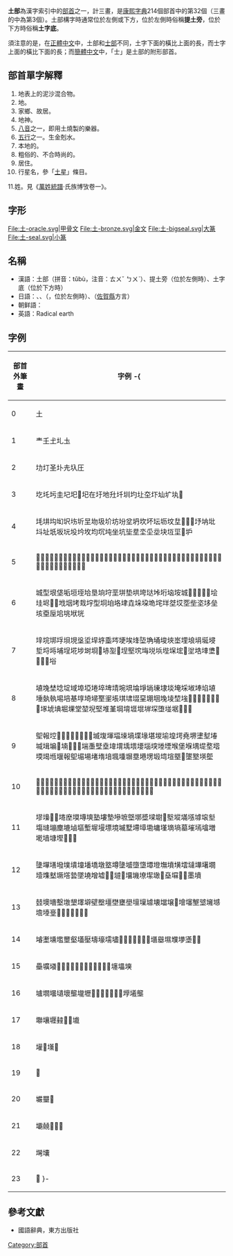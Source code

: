 {{Infobox Kangxi radical
|32|uni=571F
|prev=囗
|next=士
|meaning=土地、泥土
|pny= tǔ
|bopo= ㄊㄨˇ
|gr= tuu
|wade= tʽu<sup>3</sup>
|jyutping= tou2
|yale= tóu
|poj= thó͘
|hi= 音讀：ト to<br />訓讀：つち tsuchi
|kanji= 土偏 tsuchihen
|hang= 흙 heuk
|hanja= 토 to
}}
'''土部'''為漢字索引中的[[部首|部首]]之一，計三畫，是[[康熙字典|康熙字典]]214個部首中的第32個（三畫的中為第3個）。土部構字時通常位於左側或下方，位於左側時俗稱'''提土旁'''，位於下方時俗稱'''土字底'''。

須注意的是，在[[正體中文|正體中文]]中，土部和[[士部|士部]]不同，土字下面的橫比上面的長，而士字上面的橫比下面的長；而[[簡體中文|簡體中文]]中，「士」是土部的附形部首。

== 部首單字解釋 ==
{{Wiktionary|土}}
# 地表上的泥沙混合物。
# 地。
# 家鄉、故居。
# 地神。
# [[八音|八音]]之一，即用土燒製的樂器。
# [[五行|五行]]之一。生金剋水。
# 本地的。
# 粗俗的、不合時尚的。
# 居住。
# 行星名，參「[[土星|土星]]」條目。
11.姓。見《[[萬姓統譜|萬姓統譜]]·氏族博攷卷一》。

== 字形 ==
<gallery>
File:土-oracle.svg|甲骨文
File:土-bronze.svg|金文
File:土-bigseal.svg|大篆
File:土-seal.svg|小篆
</gallery>

==名稱==
* 漢語：土部（拼音：tǔbù，注音：ㄊㄨˇ ㄅㄨˋ）、提土旁（位於左側時）、土字底（位於下方時）
* 日語：{{lang|ja|土部（どぶ）}}、{{lang|ja|土（つち）}}、{{lang|ja|土偏}}（{{lang|ja|つちへん/どへん}}，位於左側時）、{{lang|ja|あげつち}}（[[佐賀縣|佐賀縣]]方言）
* 朝鲜語：{{lang|ko|토부(土部)}}
* 英語：Radical earth

==字例==
{| class="wikitable"
! 部首外筆畫 !! 字例
-{
|-
| 0 || 土
|-
| 1 || 龶𡈼𡈽圠圡
|-
| 2 || 㘦圢圣圤圥圦圧
|-
| 3 || 圪圫圬圭圮圯𡉎𡉏在圩地圱圲圳圴圵圶圷圸圹𡉕𡉖
|-
| 4 || 㘪㘫㘬㘭㘮㘯圻圼圽圾圿坊坋坌坍坎坏坛坜坟𡉼𡉽𡉾𡉿㘧㘨㘩㘰址坁坂坃坄坅坆均坈坉坐坑坒坓坔坕坖块坘坙𡉦𡉴
|-
| 5 || 𡊠𡊨𡊩𡊰𡊱𡊲𡊳坪坫坬坭坮坯坺坻坼坽坾坿垊㘱㘲㘳㘴㘵坡坢坣坤坥坦坧坨坩坰坱坲坳坴坵坶坷坸坹垀垁垂垃垆垇垈垉
|-
| 6 || 城型垠垡垢垣垤垥垦垧垨垩垪垫垬垮垯垰垳垴垵城𡊸𡋀𡋁𡋂𡋃𡋗𡋣𡋤𡋥𡋦㘺㘻㘼㘽㘾型垌垍垎垏垚垛垜垝垞垟㘶㘷㘸㘹垐垑垒垓垔垕垖垗垘垙
|-
| 7 || 垶垸垹垺垻垷垼垽垾垿埀埁埂埃埄埅埆埇埈埉埊埋埌埍埏埐埑埒埓埔埕埖埗埘埛𡋯𡋽𡋾𡋿㘿𡌛㙀㙁㙂㙃㙄㙅㙆𡌀𡌂𡌃𡌄𡌅𡌠𡌡𡌢𡌣﨏
|-
| 8 || 埴堍埜埝埞域埠埡埢埣埤埥埦埧埨埩埫埬埭埮埯埰埱埲埳埴埵埶執埸培基埻埼埽埾埿㙊㙋㙌㙍堊堋堌堍堎堏𡌺𡌽𡌿𡍚𡍛𡍜𡍝𡍞𡍟㙇㙈㙉堀堁堂堃堄堅堆堇堈堉堐堒堓堔堕𡌶𡍄𡍘𡍙𡍢
|-
| 9 || 堲報埪𡎠𡎡𡎢𡎣𡎤𡎥𡎦𡎭㙎㙏堚堛堜堝堞堟堪堫堬堭堮堯堺堻堼堾堿𡎎𡎚𡎛𡎜𡎝𡎞𡎟㙐㙑㙒㙓㙔㙕㙖㙗㙘堖堗堘堙堠堡堢堣堤堥堦堧堨堩堰報堲堳場堵堶堷堸堹塀塁塂塄塅塆塇塈𡍲𡍵𡍶𡎘𡏅
|-
| 10 || 𡎺𡏄𡏆𡏖𡏘𡏛𡏟𡏠𡏡𡏢𡏣𡏤𡏥𡏦𡏧㙚㙛㙜㙝㙞㙟堽塊塋塌塍塎塏塚塛塜塝塞塟塪填塬塭塮塯㙙塃塉塐塑塒塓塔塕塖塗塘塙塠塡塢塣塤塥塦塧塨塩塰塱塞塚
|-
| 11 || 𪤗𡏭𡏯𡏽𡏾塺塻塼塽塾塿墊墋墌墍墎墏墚墛𡐚㙠㙡㙢㙣㙤㙥㙦塲塳塴塵塶塷塸塹墀墁墂境墄墅墆墇墈墉墐墑墒墓墔墕墖増墘墙𡐓𡐖𡐗𡐘𡐙
|-
| 12 || 墬墠墡墢墣墤墥墦墧墩墪墫墬墭墮墯墰墱墲墳墴墵墶墷墸墹㙪㙫㙬㙭㙮㙯墜墝增墟𡐮𡐯𡐿𡑝㙧㙨㙩𡐤𡑒𡑓𡑔𡑕𡑖𡑗墨墳
|-
| 13 || 龳墺墻墼墽墾墿壀壁壂壃壄壅壆壇壈壉壊壋壌𡑪𡑭𡑮㙰㙱㙲㙳㙴㙵㙶𡑩𡑰𡑱𡑲𡑳𡑴𡑵
|-
| 14 || 龼壍壎壏壐壑壒壓壔壕壖壗𡒨𡒪𡒫𡒬𡒭𡒮𡒯㙺𡒊㙷㙸㙹𡒗𡒘𡒉
|-
| 15 || 壘壙𡒶𡒻𡓁𡓂𡓃𡓄𡓅𡓆𡓇𡓈𡓋𡓎𡓏㙻㙼㙽
|-
| 16 || 壚壛壜壝壞壟壠壢𡓔𡓞𡓟𡓠𡓡𡓢𡓥㙾㙿壟
|-
| 17 || 壣壤壥𡓨𡓮𡓯㚀
|-
| 18 || 壦𡓳𡓽𡓾
|-
| 19 || 𡔃
|-
| 20 || 壧壨𡔍
|-
| 21 || 壩㚁𡔑𡔒𡔔
|-
| 22 || 壪㚂
|-
| 23 || 𡔖
}-
|}

==參考文獻==
*國語辭典，東方出版社

{{康熙部首}}
{{简体中文部首}}

[[Category:部首|Category:部首]]